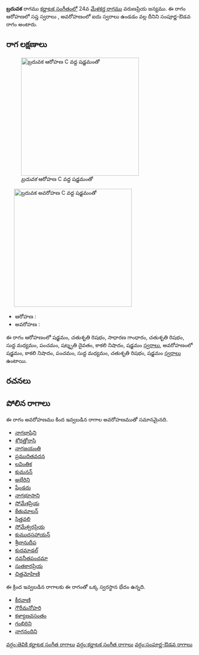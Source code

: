 {{Infobox ragam
	| name          	= బ్రదువక
	| synonym	    	= 
	| mela          	= 
	| chakra        	= 
	| janaka        	= 
	| type          	= సంపూర్ణ-ఔడవ
	| arohanam      	= {{svaraC|S|R2|G2|R2|M1|P|D3|N3|S'}} 
	| avarohanam    	= {{svaraC|S'|N3|P|M1|R2|S}}
	| jeeva         	=
	| chhaya        	=
	| nyasa         	=
	| vishesha      	= 
	| equivalent  		= 
}}
{{కర్ణాటక సంగీత రాగాలు}}
'''బ్రదువక''' రాగము [[కర్ణాటక సంగీతం]]లో 24వ [[మేళకర్త రాగము]] వరుణప్రియ జన్యము.  ఈ రాగం ఆరోహణలో సప్త స్వరాలు , అవరోహణంలో ఐదు స్వరాలు ఉండడం వల్ల దీనిని సంపూర్ణ-ఔడవ రాగం అంటారు.


==రాగ లక్షణాలు==
[[Image:brduvaka_ar_kb2wiki.png|thumb|right|316px|''బ్రదువక'' ఆరోహణ C వద్ద షడ్జమంతో]]
	[[Image:brduvaka_av_kb2wiki.png|thumb|right|316px|''బ్రదువక'' అవరోహణ C వద్ద షడ్జమంతో]]

* ఆరోహణ : {{svaraC|S|R2|G2|R2|M1|P|D3|N3|S'}} 
* అవరోహణ : {{svaraC|S'|N3|P|M1|R2|S}}

ఈ రాగం ఆరోహణంలో షడ్జమం, చతుశృతి రిషభం, సాధారణ  గాంధారం, చతుశృతి రిషభం, సుద్ద మధ్యమం, పంచమం, షట్శృతి దైవతం, కాకలి  నిషాదం, షడ్జమం [[స్వరాలు]], అవరోహణంలో షడ్జమం, కాకలి  నిషాదం, పంచమం, సుద్ద మధ్యమం, చతుశృతి రిషభం, షడ్జమం [[స్వరాలు]] ఉంటాయి.

==రచనలు==



==పోలిన రాగాలు==
ఈ రాగం అవరోహణము కింద ఇవ్వబడిన రాగాల అవరోహణముతో సమానమైనది.
* [[నాగభాషిని]]
* [[శోరత్తోరాసి]]
* [[నాగజయంతి]]
* [[ప్రముదితవదన]]
* [[లవింతిక]]
* [[కుమనన్]]
* [[అభేరిని]]
* [[షేండదు]]
* [[నాగభూసాని]]
* [[సోమేశప్రియ]]
* [[కేతుమాలన్]]
* [[సిత్తవలి]]
* [[సోమేశ్వరప్రియ]]
* [[కుముదసహాయన్]]
* [[శ్రీభానుదీప]]
* [[కుదమాడల్]]
* [[నవనీతపంచమా]]
* [[సుతకారప్రియ]]
* [[చిత్తమోహిణి]]

ఈ క్రింద ఇవ్వబడిన రాగాలకు ఈ రాగంతో ఒక్క స్వరస్థాన భేదం ఉన్నది.
* [[కీరవాణి]]
* [[గౌరీమనోహరి]]
* [[కళ్యాణవసంతం]]
* [[గంభిరిని]]
* [[నాగనందిని]]



[[వర్గం:తెవికి కర్ణాటక సంగీత రాగాలు]]
[[వర్గం:కర్ణాటక సంగీత రాగాలు]]
[[వర్గం:సంపూర్ణ-ఔడవ రాగాలు]]